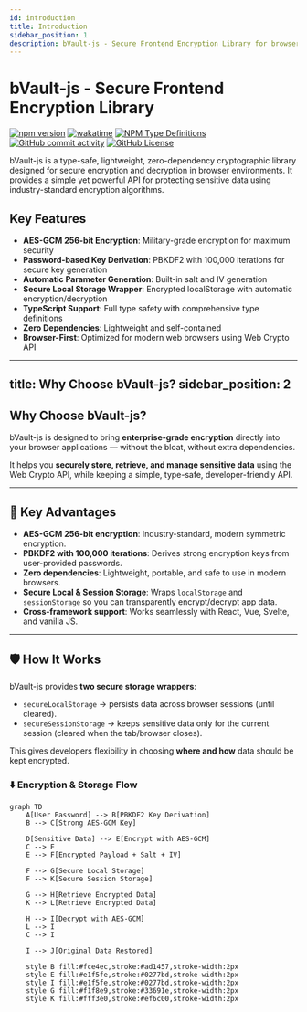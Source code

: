 ```yaml
---
id: introduction
title: Introduction
sidebar_position: 1
description: bVault-js - Secure Frontend Encryption Library for browser environments
---
```


# bVault-js - Secure Frontend Encryption Library

[![npm version](https://img.shields.io/npm/v/bvault-js?logo=npm)](https://www.npmjs.com/package/bvault-js) [![wakatime](https://wakatime.com/badge/user/9657174f-2430-4dfd-aaef-2b316eb71a36/project/4f0c1980-a3b3-432d-a157-1068783e6a7c.svg)](https://wakatime.com/badge/user/9657174f-2430-4dfd-aaef-2b316eb71a36/project/4f0c1980-a3b3-432d-a157-1068783e6a7c) [![NPM Type Definitions](https://img.shields.io/npm/types/bvault-js?logo=typescript)](https://img.shields.io/npm/types/bvault-js) [![GitHub commit activity](https://img.shields.io/github/commit-activity/m/kurtiz/bvault-js)](https://img.shields.io/github/commit-activity/m/kurtiz/bvault-js) [![GitHub License](https://img.shields.io/github/license/kurtiz/bvault-js)](https://github.com/kurtiz/bvault-js)

bVault-js is a type-safe, lightweight, zero-dependency cryptographic library designed for secure encryption and decryption in browser environments. It provides a simple yet powerful API for protecting sensitive data using industry-standard encryption algorithms.

## Key Features

- **AES-GCM 256-bit Encryption**: Military-grade encryption for maximum security
- **Password-based Key Derivation**: PBKDF2 with 100,000 iterations for secure key generation
- **Automatic Parameter Generation**: Built-in salt and IV generation
- **Secure Local Storage Wrapper**: Encrypted localStorage with automatic encryption/decryption
- **TypeScript Support**: Full type safety with comprehensive type definitions
- **Zero Dependencies**: Lightweight and self-contained
- **Browser-First**: Optimized for modern web browsers using Web Crypto API
---
title: Why Choose bVault-js?
sidebar_position: 2
---

## Why Choose bVault-js?

bVault-js is designed to bring **enterprise-grade encryption** directly into your browser applications — without the
bloat, without extra dependencies.

It helps you **securely store, retrieve, and manage sensitive data** using the Web Crypto API, while keeping a simple,
type-safe, developer-friendly API.

---

## 🔑 Key Advantages

- **AES-GCM 256-bit encryption**: Industry-standard, modern symmetric encryption.
- **PBKDF2 with 100,000 iterations**: Derives strong encryption keys from user-provided passwords.
- **Zero dependencies**: Lightweight, portable, and safe to use in modern browsers.
- **Secure Local & Session Storage**: Wraps `localStorage` and `sessionStorage` so you can transparently encrypt/decrypt app data.
- **Cross-framework support**: Works seamlessly with React, Vue, Svelte, and vanilla JS.

---

## 🛡️ How It Works

bVault-js provides **two secure storage wrappers**:

- `secureLocalStorage` → persists data across browser sessions (until cleared).
- `secureSessionStorage` → keeps sensitive data only for the current session (cleared when the tab/browser closes).

This gives developers flexibility in choosing **where and how** data should be kept encrypted.

### ⬇️ Encryption & Storage Flow

```mermaid
graph TD
    A[User Password] --> B[PBKDF2 Key Derivation]
    B --> C[Strong AES-GCM Key]

    D[Sensitive Data] --> E[Encrypt with AES-GCM]
    C --> E
    E --> F[Encrypted Payload + Salt + IV]

    F --> G[Secure Local Storage]
    F --> K[Secure Session Storage]

    G --> H[Retrieve Encrypted Data]
    K --> L[Retrieve Encrypted Data]

    H --> I[Decrypt with AES-GCM]
    L --> I
    C --> I

    I --> J[Original Data Restored]

    style B fill:#fce4ec,stroke:#ad1457,stroke-width:2px
    style E fill:#e1f5fe,stroke:#0277bd,stroke-width:2px
    style I fill:#e1f5fe,stroke:#0277bd,stroke-width:2px
    style G fill:#f1f8e9,stroke:#33691e,stroke-width:2px
    style K fill:#fff3e0,stroke:#ef6c00,stroke-width:2px
```